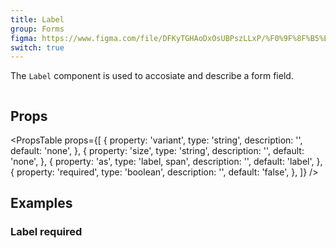 ```yaml
---
title: Label
group: Forms
figma: https://www.figma.com/file/DFKyTGHAoDxOsUBPszLLxP/%F0%9F%8F%B5%EF%B8%8FMarigold?node-id=92%3A0
switch: true
---
```


The `Label` component is used to accosiate and describe a form field.

```tsx preview file=components/Label/label.demo.tsx

```

## Props

<PropsTable
  props={[
    {
      property: 'variant',
      type: 'string',
      description: '',
      default: 'none',
    },
    {
      property: 'size',
      type: 'string',
      description: '',
      default: 'none',
    },
    {
      property: 'as',
      type: 'label, span',
      description: '',
      default: 'label',
    },
    {
      property: 'required',
      type: 'boolean',
      description: '',
      default: 'false',
    },
  ]}
/>

## Examples

### Label required

```tsx preview file=components/Label/label-req.demo.tsx

```
